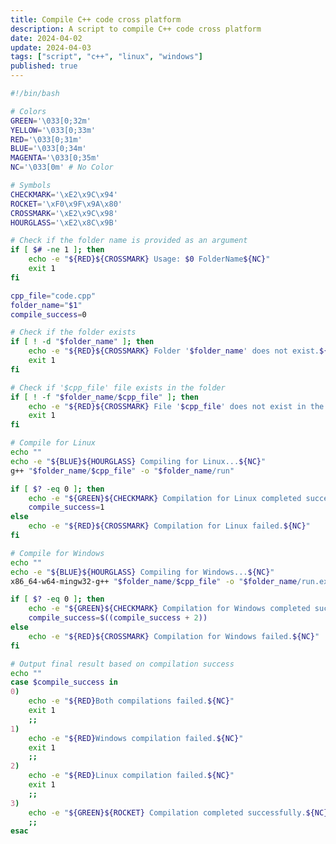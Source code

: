 ```yaml
---
title: Compile C++ code cross platform
description: A script to compile C++ code cross platform
date: 2024-04-02
update: 2024-04-03
tags: ["script", "c++", "linux", "windows"]
published: true
---
```


```sh title="compile.sh"
#!/bin/bash

# Colors
GREEN='\033[0;32m'
YELLOW='\033[0;33m'
RED='\033[0;31m'
BLUE='\033[0;34m'
MAGENTA='\033[0;35m'
NC='\033[0m' # No Color

# Symbols
CHECKMARK='\xE2\x9C\x94'
ROCKET='\xF0\x9F\x9A\x80'
CROSSMARK='\xE2\x9C\x98'
HOURGLASS='\xE2\x8C\x9B'

# Check if the folder name is provided as an argument
if [ $# -ne 1 ]; then
    echo -e "${RED}${CROSSMARK} Usage: $0 FolderName${NC}"
    exit 1
fi

cpp_file="code.cpp"
folder_name="$1"
compile_success=0

# Check if the folder exists
if [ ! -d "$folder_name" ]; then
    echo -e "${RED}${CROSSMARK} Folder '$folder_name' does not exist.${NC}"
    exit 1
fi

# Check if '$cpp_file' file exists in the folder
if [ ! -f "$folder_name/$cpp_file" ]; then
    echo -e "${RED}${CROSSMARK} File '$cpp_file' does not exist in the folder '$folder_name'.${NC}"
    exit 1
fi

# Compile for Linux
echo ""
echo -e "${BLUE}${HOURGLASS} Compiling for Linux...${NC}"
g++ "$folder_name/$cpp_file" -o "$folder_name/run"

if [ $? -eq 0 ]; then
    echo -e "${GREEN}${CHECKMARK} Compilation for Linux completed successfully.${NC}"
    compile_success=1
else
    echo -e "${RED}${CROSSMARK} Compilation for Linux failed.${NC}"
fi

# Compile for Windows
echo ""
echo -e "${BLUE}${HOURGLASS} Compiling for Windows...${NC}"
x86_64-w64-mingw32-g++ "$folder_name/$cpp_file" -o "$folder_name/run.exe" -static -static-libgcc -static-libstdc++ -mwindows

if [ $? -eq 0 ]; then
    echo -e "${GREEN}${CHECKMARK} Compilation for Windows completed successfully.${NC}"
    compile_success=$((compile_success + 2))
else
    echo -e "${RED}${CROSSMARK} Compilation for Windows failed.${NC}"
fi

# Output final result based on compilation success
echo ""
case $compile_success in
0)
    echo -e "${RED}Both compilations failed.${NC}"
    exit 1
    ;;
1)
    echo -e "${RED}Windows compilation failed.${NC}"
    exit 1
    ;;
2)
    echo -e "${RED}Linux compilation failed.${NC}"
    exit 1
    ;;
3)
    echo -e "${GREEN}${ROCKET} Compilation completed successfully.${NC}"
    ;;
esac
```